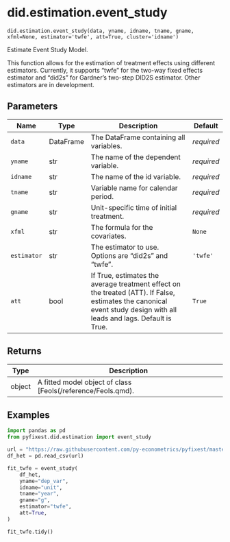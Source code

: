 # did.estimation.event_study { #pyfixest.did.estimation.event_study }

`did.estimation.event_study(data, yname, idname, tname, gname, xfml=None, estimator='twfe', att=True, cluster='idname')`

Estimate Event Study Model.

This function allows for the estimation of treatment effects using different
estimators. Currently, it supports "twfe" for the two-way fixed effects
estimator and "did2s" for Gardner's two-step DID2S estimator. Other estimators
are in development.

## Parameters

| Name        | Type      | Description                                                                                                                                                          | Default    |
|-------------|-----------|----------------------------------------------------------------------------------------------------------------------------------------------------------------------|------------|
| `data`      | DataFrame | The DataFrame containing all variables.                                                                                                                              | _required_ |
| `yname`     | str       | The name of the dependent variable.                                                                                                                                  | _required_ |
| `idname`    | str       | The name of the id variable.                                                                                                                                         | _required_ |
| `tname`     | str       | Variable name for calendar period.                                                                                                                                   | _required_ |
| `gname`     | str       | Unit-specific time of initial treatment.                                                                                                                             | _required_ |
| `xfml`      | str       | The formula for the covariates.                                                                                                                                      | `None`     |
| `estimator` | str       | The estimator to use. Options are "did2s" and "twfe".                                                                                                                | `'twfe'`   |
| `att`       | bool      | If True, estimates the average treatment effect on the treated (ATT). If False, estimates the canonical event study design with all leads and lags. Default is True. | `True`     |

## Returns

| Type   | Description                                                  |
|--------|--------------------------------------------------------------|
| object | A fitted model object of class [Feols(/reference/Feols.qmd). |

## Examples

```{python}
import pandas as pd
from pyfixest.did.estimation import event_study

url = "https://raw.githubusercontent.com/py-econometrics/pyfixest/master/pyfixest/did/data/df_het.csv"
df_het = pd.read_csv(url)

fit_twfe = event_study(
    df_het,
    yname="dep_var",
    idname="unit",
    tname="year",
    gname="g",
    estimator="twfe",
    att=True,
)

fit_twfe.tidy()
```